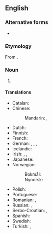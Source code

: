 {{also|by-product}}
==English==
{{wikipedia|by-product}}

===Alternative forms===
* {{l|en|by-product}}

===Etymology===
From {{affix|en|by-|product}}.

===Noun===
{{en-noun}}

# {{alternative form of|by-product|lang=en}}

====Translations====
{{trans-top|secondary or additional product}}
* Catalan: {{t|ca|subproducte|m}}
* Chinese:
*: Mandarin: {{t+|cmn|副產品|sc=Hani}}, {{t+|cmn|副产品|tr=fùchǎnpǐn|sc=Hani}}
* Dutch: {{t+|nl|bijproduct|n}}
* Finnish: {{t+|fi|sivutuote}}
* French: {{t+|fr|sous-produit|m}}
* German: {{t+|de|Nebenprodukt|n}}, {{t|de|Beiprodukt|n}}, {{t|de|Nachprodukt|n}}, {{t|de|Teilprodukt|n}}
* Icelandic: {{t|is|aukaafurð|f}}
* Irish: {{t|ga|fotháirge|m}}, {{t|ga|fothoradh|m}}, {{t|ga|seachtháirge|m}}
* Japanese: {{t+|ja|副産物|tr=ふくさんぶつ, fukusanbutsu|sc=Jpan}}
* Norwegian:
*: Bokmål: {{t|nb|biprodukt|n}}
*: Nynorsk: {{t|nn|biprodukt|n}}
{{trans-mid}}
* Polish: {{t|pl|produkt uboczny|m}}
* Portuguese: {{t+|pt|derivado|m}}
* Romanian: {{t+|ro|subprodus|n}}, {{t+|ro|semifabricat|n}}
* Russian: {{t|ru|побо́чный проду́кт|m}}, {{t+|ru|субпроду́кт|m}}
* Serbo-Croatian: {{t+|sh|nusproizvod|m}}, {{t|sh|nusprodukt|m}}
* Spanish: {{t|es|subproducto|m}}
* Swedish: {{t+|sv|biprodukt|c}}
* Turkish: {{t|tr|yanürün}}, {{t+|tr|yan ürün}}
{{trans-bottom}}